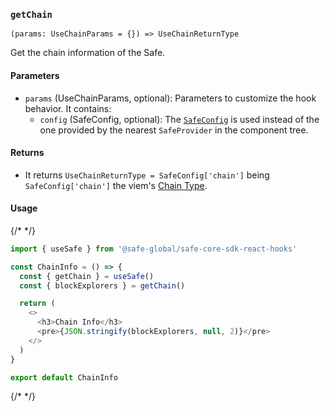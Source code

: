 ### `getChain`

`(params: UseChainParams = {}) => UseChainReturnType`

Get the chain information of the Safe. 

#### Parameters

- `params` (UseChainParams, optional): Parameters to customize the hook behavior. It contains:
  - `config` (SafeConfig, optional): The [`SafeConfig`](./safeconfig.mdx) is used instead of the one provided by the nearest `SafeProvider` in the component tree.

#### Returns

- It returns `UseChainReturnType = SafeConfig['chain']` being `SafeConfig['chain']` the viem's [Chain Type](https://github.com/wevm/viem/blob/main/src/types/chain.ts).

#### Usage

{/* <!-- vale off --> */}

```typescript
import { useSafe } from '@safe-global/safe-core-sdk-react-hooks'

const ChainInfo = () => {
  const { getChain } = useSafe()
  const { blockExplorers } = getChain()

  return (
    <>
      <h3>Chain Info</h3>
      <pre>{JSON.stringify(blockExplorers, null, 2)}</pre>
    </>
  )
}

export default ChainInfo
```

{/* <!-- vale on --> */}
